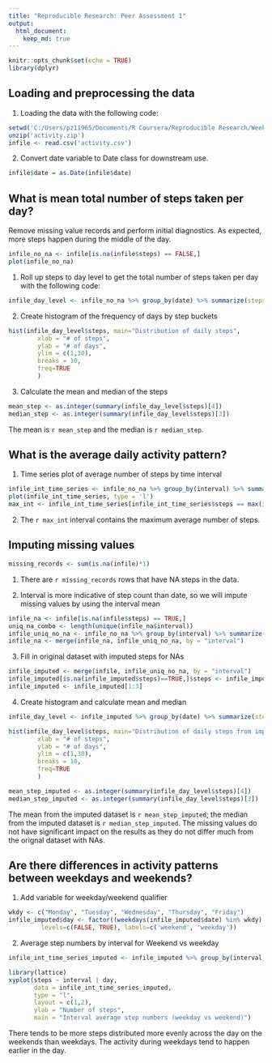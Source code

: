 ---
title: "Reproducible Research: Peer Assessment 1"
output: 
  html_document:
    keep_md: true
---

```{r setup, include=FALSE}
knitr::opts_chunk$set(echo = TRUE)
library(dplyr)
```


## Loading and preprocessing the data

1. Loading the data with the following code:
```{r load and pre-process}
setwd('C:/Users/pz11965/Documents/R Coursera/Reproducible Research/Week 2/Course Project 1/RepData_PeerAssessment1-master')
unzip('activity.zip')
infile <- read.csv('activity.csv')
```

2. Convert date variable to Date class for downstream use. 
```{r}
infile$date = as.Date(infile$date)
```


## What is mean total number of steps taken per day?

Remove missing value records and perform initial diagnostics. As expected, more steps happen during the middle of the day.
```{r}
infile_no_na <- infile[is.na(infile$steps) == FALSE,]
plot(infile_no_na)
```


1. Roll up steps to day level to get the total number of steps taken per day with the following code:

```{r message = FALSE}
infile_day_level <- infile_no_na %>% group_by(date) %>% summarize(steps = sum(steps))
```

2. Create histogram of the frequency of days by step buckets

```{r}
hist(infile_day_level$steps, main="Distribution of daily steps",
        xlab = "# of steps",
        ylab = "# of days",
        ylim = c(1,30),
        breaks = 10,
        freq=TRUE
        )

```

3. Calculate the mean and median of the steps

```{r}
mean_step <- as.integer(summary(infile_day_level$steps)[4])
median_step <- as.integer(summary(infile_day_level$steps)[3])
```

The mean is `r mean_step` and the median is `r median_step`.


## What is the average daily activity pattern?

1. Time series plot of average number of steps by time interval
```{r message = FALSE}
infile_int_time_series <- infile_no_na %>% group_by(interval) %>% summarize(steps = mean(steps))
plot(infile_int_time_series, type = 'l')
max_int <- infile_int_time_series[infile_int_time_series$steps == max(infile_int_time_series$steps),]$interval
```

2. The `r max_int` interval contains the maximum average number of steps.

## Imputing missing values

```{r}
missing_records <- sum(is.na(infile)*1)
```
1. There are `r missing_records` rows that have NA steps in the data.

2. Interval is more indicative of step count than date, so we will impute missing values by using the interval mean
```{r message = FALSE}
infile_na <- infile[is.na(infile$steps) == TRUE,]
uniq_na_combo <- length(unique(infile_na$interval))
infile_uniq_no_na <- infile_no_na %>% group_by(interval) %>% summarize(steps_imputed = mean(steps))
infile_na <- merge(infile_na, infile_uniq_no_na, by = "interval")
```

3. Fill in original dataset with imputed steps for NAs

```{r}

infile_imputed <- merge(infile, infile_uniq_no_na, by = "interval")
infile_imputed[is.na(infile_imputed$steps)==TRUE,]$steps <- infile_imputed[is.na(infile_imputed$steps)==TRUE,]$steps_imputed
infile_imputed <- infile_imputed[1:3]

```

4. Create histogram and calculate mean and median
```{r message = FALSE}

infile_day_level <- infile_imputed %>% group_by(date) %>% summarize(steps = sum(steps))

hist(infile_day_level$steps, main="Distribution of daily steps from imputed dataset",
        xlab = "# of steps",
        ylab = "# of days",
        ylim = c(1,30),
        breaks = 10,
        freq=TRUE
        )

mean_step_imputed <- as.integer(summary(infile_day_level$steps)[4])
median_step_imputed <- as.integer(summary(infile_day_level$steps)[3])

```

The mean from the imputed dataset is `r mean_step_imputed`; the median from the imputed dataset is `r median_step_imputed`. The missing values do not have significant impact on the results as they do not differ much from the orignal dataset with NAs.



## Are there differences in activity patterns between weekdays and weekends?

1. Add variable for weekday/weekend qualifier

```{r}

wkdy <- c("Monday", "Tuesday", "Wednesday", "Thursday", "Friday")
infile_imputed$day <- factor((weekdays(infile_imputed$date) %in% wkdy), 
         levels=c(FALSE, TRUE), labels=c('weekend', 'weekday'))

```

2. Average step numbers by interval for Weekend vs weekday

```{r message=FALSE}

infile_int_time_series_imputed <- infile_imputed %>% group_by(interval,day) %>% summarize(steps = mean(steps))

library(lattice)
xyplot(steps ~ interval | day,
       data = infile_int_time_series_imputed,
       type = "l",
       layout = c(1,2),
       ylab = "Number of steps",
       main = "Interval average step numbers (weekday vs weekend)")

```

There tends to be more steps distributed more evenly across the day on the weekends than weekdays. The activity during weekdays tend to happen earlier in the day.